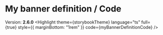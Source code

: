 
<Meta title="Highlight/For Authors/Languages/My Banner"/>

# My banner definition / __Code__
Version: __2.6.0__
<Highlight
  theme={storybookTheme}
  language="ts"
  full={true}
  style={{
    marginBottom: "1rem"
  }}
  code={myBannerDefinitionCode}
/>